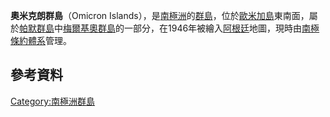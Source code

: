 {{coord|64|21|S|62|55|W|display=title}}

'''奧米克朗群島'''（Omicron Islands），是[[南極洲|南極洲]]的[[群島|群島]]，位於[[歐米加島|歐米加島]]東南面，屬於[[帕默群島|帕默群島]]中[[梅爾基奧群島|梅爾基奧群島]]的一部分，在1946年被繪入[[阿根廷|阿根廷]]地圖，現時由[[南極條約體系|南極條約體系]]管理。

==參考資料==
{{usgs-gazetteer}}

{{Antarctica-geo-stub}}
[[Category:南極洲群島|Category:南極洲群島]]